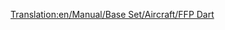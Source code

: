 [[Translation:en/Manual/Base Set/Aircraft/FFP Dart]]
{{pl/Tłumaczenie|oryg. = en/Manual/Base Set/Aircraft/FFP Dart
|z     = en
|Postępy = 0
}}